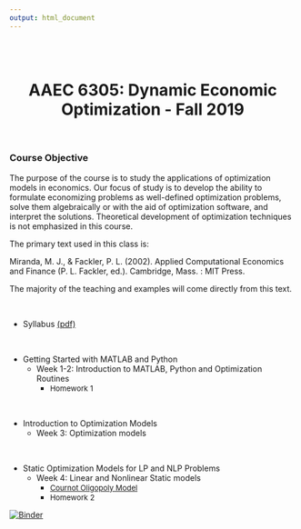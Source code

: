 ```yaml
---
output: html_document
---
```

<br>
<br>

<center>
# **AAEC 6305: Dynamic Economic Optimization** - Fall 2019  
</center>

<br>

### Course Objective

The purpose of the course is to study the applications of optimization models in economics.  Our focus of study is to develop the ability to formulate economizing problems as well-defined optimization problems, solve them algebraically or with the aid of optimization software, and interpret the solutions.  Theoretical development of optimization techniques is not emphasized in this course. 

The primary text used in this class is:

Miranda, M. J., & Fackler, P. L. (2002). Applied Computational Economics and Finance (P. L. Fackler, ed.). Cambridge, Mass. : MIT Press.

The majority of the teaching and examples will come directly from this text.

<br>

* Syllabus [(pdf)](pdf/Syllabus _AAEC6305_Fall2019.pdf)  

<br>

* Getting Started with MATLAB and Python
  *  Week 1-2: Introduction to MATLAB, Python and Optimization Routines
      *  <font size="2"> Homework 1 </font>
      
<br>

* Introduction to Optimization Models
  *  Week 3: Optimization models  
  
<br>

* Static Optimization Models for LP and NLP Problems
  *  Week 4: Linear and Nonlinear Static models
      * <a class="reference download internal" download="" href="Optim_Class_Fall2019/DEMAPP09_Cournot_oligopolist_problem"><font size="2">Cournot Oligopoly Model</font></a>
      *  <font size="2"> Homework 2 </font>
      
[![Binder](https://mybinder.org/badge_logo.svg)](https://mybinder.org/v2/gh/malooney/Dynamic_Economic_Optimization_Fall2019/master?urlpath=lab)


  
<br>
<br>
<br>
<br>
<br>
<br>
<br>
<br>
<br>
<br>
<br>
